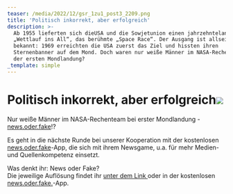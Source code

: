 ```yaml
---
teaser: /media/2022/12/gsr_1zu1_post3_2209.png
title: 'Politisch inkorrekt, aber erfolgreich'
description: >-
  Ab 1955 lieferten sich dieUSA und die Sowjetunion einen jahrzehntelangen
  „Wettlauf ins All“, das berühmte „Space Race“. Der Ausgang ist allseits
  bekannt: 1969 erreichten die USA zuerst das Ziel und hissten ihren
  Sternenbanner auf dem Mond. Doch waren nur weiße Männer im NASA-Rechenteam bei
  der ersten Mondlandung?
_template: simple
---
```


# Politisch inkorrekt, aber erfolgreich![](/media/2022/12/gsr_1zu1_post3_2209.png)

Nur weiße Männer im NASA-Rechenteam bei erster Mondlandung - [news.oder.fake](https://www.facebook.com/newsoderfake?__cft__%5B0%5D=AZWzm60H-eJr02g7DZuzs5q1C6aszeTsbketeFXFhYbWrAmpIWVBbeDXupcKEddZKPv33gEM0HyUtA7Wvknd11j3A_Z9pn6Ge5jFTvgDPx4b6qrxRROpsy5F1DL2D8w_LDZuDv8V3HT_bMHlnGb8jYTxOC2RjJI2gp_sr6g1ccINoBKqTD4eMX1u5NxbJOLpBYIMk1y368uA07ySLEAn4GCc&__tn__=-%5DK-R)!?

Es geht in die nächste Runde bei unserer Kooperation mit der kostenlosen [news.oder.fake](https://www.facebook.com/newsoderfake?__cft__%5B0%5D=AZWzm60H-eJr02g7DZuzs5q1C6aszeTsbketeFXFhYbWrAmpIWVBbeDXupcKEddZKPv33gEM0HyUtA7Wvknd11j3A_Z9pn6Ge5jFTvgDPx4b6qrxRROpsy5F1DL2D8w_LDZuDv8V3HT_bMHlnGb8jYTxOC2RjJI2gp_sr6g1ccINoBKqTD4eMX1u5NxbJOLpBYIMk1y368uA07ySLEAn4GCc&__tn__=-%5DK-R)-App, die sich mit ihrem Newsgame, u.a. für mehr Medien- und Quellenkompetenz einsetzt.

Was denkt ihr: News oder Fake?  
Die jeweilige Auflösung findet ihr [unter dem Link ](https://headline.newsoderfake.de/mathe-mond-and-frauen-24ZMDr?fbclid=IwAR39Q30V-dZl4AhHOm-LlOgOK_YcLu8qumY44kys_QKZ3ifuZRAZV4ZHf7w)oder in der kostenlosen [news.oder.fake.](https://newsoderfake.de/)-App.
